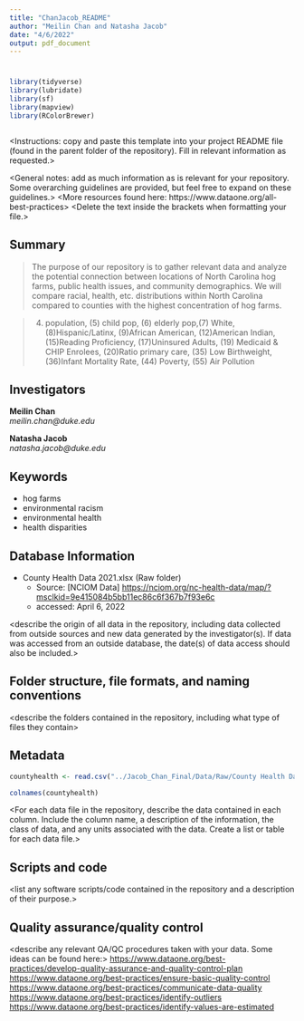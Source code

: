 ```yaml
---
title: "ChanJacob_README"
author: "Meilin Chan and Natasha Jacob"
date: "4/6/2022"
output: pdf_document
---
```


# <ChanJacob_ENV872_EDA_FinalProject>
```r
library(tidyverse)
library(lubridate)
library(sf)
library(mapview)
library(RColorBrewer)



```

<Instructions: copy and paste this template into your project README file (found in the parent folder of the repository). Fill in relevant information as requested.>

<General notes: add as much information as is relevant for your repository. Some overarching guidelines are provided, but feel free to expand on these guidelines.>
<More resources found here: https://www.dataone.org/all-best-practices>
<Delete the text inside the brackets when formatting your file.>

## Summary

> The purpose of our repository is to gather relevant data and analyze the potential connection between locations of North Carolina hog farms, public health issues, and community demographics. 
We will compare racial, health, etc. distributions within North Carolina compared to counties with the highest concentration of hog farms. 

>(4) population, (5) child pop, (6) elderly pop,(7) White, (8)Hispanic/Latinx, (9)African American, (12)American Indian, (15)Reading Proficiency, (17)Uninsured Adults, (19) Medicaid & CHIP Enrolees, (20)Ratio primary care, (35) Low Birthweight, (36)Infant Mortality Rate, (44) Poverty, (55) Air Pollution

## Investigators

**Meilin Chan**  
*meilin.chan@duke.edu*  
  
**Natasha Jacob**  
*natasha.jacob@duke.edu*  


## Keywords

* hog farms
* environmental racism
* environmental health
* health disparities

## Database Information

* County Health Data 2021.xlsx (Raw folder)
  + Source: [NCIOM Data] <https://nciom.org/nc-health-data/map/?msclkid=9e415084b5bb11ec86c6f367b7f93e6c>  
  + accessed: April 6, 2022

<describe the origin of all data in the repository, including data collected from outside sources and new data generated by the investigator(s). If data was accessed from an outside database, the date(s) of data access should also be included.>


## Folder structure, file formats, and naming conventions 

<describe the folders contained in the repository, including what type of files they contain>

<describe the formats of files for the various purposes contained in the repository>

<describe your file naming conventions>

## Metadata

```r
countyhealth <- read.csv("../Jacob_Chan_Final/Data/Raw/County Health Data 2021.csv", stringsAsFactors = TRUE)

colnames(countyhealth)

```


<For each data file in the repository, describe the data contained in each column. Include the column name, a description of the information, the class of data, and any units associated with the data. Create a list or table for each data file.> 

## Scripts and code

<list any software scripts/code contained in the repository and a description of their purpose.>

## Quality assurance/quality control

<describe any relevant QA/QC procedures taken with your data. Some ideas can be found here:>
<https://www.dataone.org/best-practices/develop-quality-assurance-and-quality-control-plan>
<https://www.dataone.org/best-practices/ensure-basic-quality-control>
<https://www.dataone.org/best-practices/communicate-data-quality>
<https://www.dataone.org/best-practices/identify-outliers>
<https://www.dataone.org/best-practices/identify-values-are-estimated>


